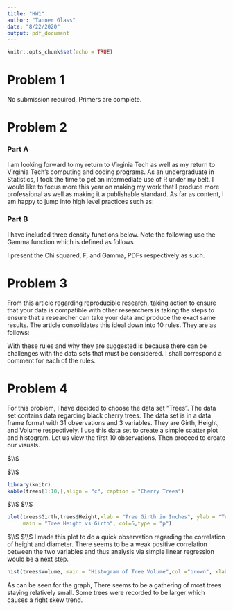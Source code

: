 ```yaml
---
title: "HW1"
author: "Tanner Glass"
date: "8/22/2020"
output: pdf_document
---
```


```r
knitr::opts_chunk$set(echo = TRUE)
```

# Problem 1

No submission required, Primers are complete.

# Problem 2

### Part A

I am looking forward to my return to Virginia Tech as well as my return to Virginia Tech's computing and coding programs.  As an undergraduate in Statistics, I took the time to get an intermediate use of R under my belt.  I would like to focus more this year on making my work that I produce more professional as well as making it a publishable standard. As far as content, I am happy to jump into high level practices such as:

\begin{itemize}
\item Deep learning tactics
\item Bayesian Computing methods vs. frequentist approach \begin{itemize}
\item Time and efficiency between the two
\item Choosing which approach is most optimal
\end{itemize}
\item Compiling files into a tidy data set and compiling from internet data sources through code. (Webscraping)
\end{itemize}

### Part B

I have included three density functions below. Note the following use the Gamma function which is defined as follows
\begin{equation}
\Gamma(\alpha) = \int_{0}^{\infty} t^{\alpha-1}e^{-t} dt
\nonumber
\end{equation}

I present the Chi squared, F, and Gamma, PDFs respectively as such.
\begin{eqnarray}
f(x|p) &=&    \frac{1}{\Gamma(p/2)2^{(p/2)}} x^{(p/2)-1}e^{-x/2}; \ 0 \leq x < \infty ; \ p=1,2,... \\
f(x|\nu_1,\nu_2) &=& \frac{\Gamma(\frac{\nu_1+\nu_2}{2})}{\Gamma(\frac{\nu_1}{2})\Gamma(\frac{\nu_2}{2})}(\frac{\nu_2}{\nu_1})^{\nu_1/2}  \frac{x^{(\nu_1-2)/2}}{(1+(\frac{\nu_1}{\nu_2})x)^{(\nu_1+\nu_2)/2}};  \ 0 \leq x < \infty; \ \nu_1,\nu_2=1,2,... \\ 
f(x|\alpha, \beta) &=& \frac{1}{\Gamma(\alpha)\beta^\alpha}x^{\alpha-1}e^{-x/\beta}; \ 0 \leq x < \infty ; \ \alpha,\beta >0
\end{eqnarray}

# Problem 3

From this article regarding reproducible research, taking action to ensure that your data is compatible with other researchers is taking the steps to ensure that a researcher can take your data and produce the exact same results.  The article consolidates this ideal down into 10 rules.  They are as follows:
\begin{enumerate}
\item For Every Result, Keep Track of How It Was Produced
\item Avoid Manual Data Manipulation Steps
\item Archive the Exact Versions of All External Programs Used
\item Version Control All Custom Scripts
\item Record All Intermediate Results, When Possible in Standardized Formats
\item For Analyses That Include Randomness, Note Underlying Random Seeds
\item Always Store Raw Data behind Plots
\item Generate Hierarchical Analysis Output, Allowing Layers of Increasing Detail to Be Inspected
\item Connect Textual Statements to Underlying Results
\item Provide Public Access to Scripts, Runs, and Results
\end{enumerate}

With these rules and why they are suggested is because there can be challenges with the data sets that must be considered.  I shall correspond a comment for each of the rules.

\begin{enumerate}
\item It can be hard to discover how the data was produced if it isn't outlined with the data set.
\item This could be hard to do if the data frame has a lack of structure or missing data points.
\item Programs can be from different libraries non-native to the base programming.  So ensuring that those extra packages are archived can be a challenge.
\item Custom scripts may be hard to decipher by other users
\item We want to record them, but not display EVERY result made through the computation, noting it for those he wish to find it, but not bombarding the researchers with possibly non-important intermediate results.
\item Setting seeds can be a challenge to ensure EVERY random process in your code is set.  Its easy to forgot one line that may have a variation, even if you set a seed for another line.
\item If it isn't stored, the research will have to pull in themselves, and it may be edited from when it was originally pulled.  Making sure the data set is available for the researcher is a challenge.
\item The challenge is making this hierarchical model and then explaining it for the researcher to understand what is being produced.
\item If the researcher cant decipher your code from what is written, its hard to declare your research as reproducible.  The reference should allow and point to the code on what the research is exactly doing, line by line.
\item The challenge here is making your scripts and such public.  Sometimes the research has restrictions where it may not be allowed to be made public by a company or firm.  The challenge is to making it publicly accessible.
\end{enumerate}


# Problem 4

For this problem, I have decided to choose the data set "Trees".  The data set contains data regarding black cherry trees.  The data set is in a data frame format with 31 observations and 3 variables.  They are Girth, Height, and Volume respectively.  I use this data set to create a simple scatter plot and histogram.  Let us view the first 10 observations.  Then proceed to create our visuals. 

$\\$

$\\$

```r
library(knitr)
kable(trees[1:10,],align = "c", caption = "Cherry Trees")

```

$\\$
$\\$

```r
plot(trees$Girth,trees$Height,xlab = "Tree Girth in Inches", ylab = "Tree Height in Feet",
     main = "Tree Height vs Girth", col=5,type = "p")
```


$\\$
$\\$
I made this plot to do a quick observation regarding the correlation of height and diameter.  There seems to be a weak positive correlation between the two variables and thus analysis via simple linear regression would be a next step.




```r
hist(trees$Volume, main = "Histogram of Tree Volume",col ="brown", xlab = "Tree Volume in Cubic Feet")

```




As can be seen for the graph, There seems to be a gathering of most trees staying relatively small.  Some trees were recorded to be larger which causes a right skew trend.  